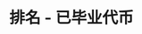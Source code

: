 ---
title: '排名 - 已毕业代币'
openapi: '/cn/api-reference/openapi-cn.json GET /v1/ranking/{chain}/completed'
---
